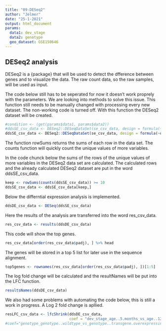 ```yaml
---
title: "09-DESeq2"
author: "Jelmer"
date: "25-1-2021"
output: html_document
params:
  data1: dev_stage
  data2: genotype
  geo_dataset: GSE150646
---
```




## DESeq2 analysis

DESeq2 is a {package} that will be used to detect the dfference between genes and to visualize the data. The raw count data, so the raw samples, will be used as input. 

The code below still has to be seperated for now it doesn't work proprely with the parameters. We are looking into methods to solve this issue. This function still needs to be manually changed with processing every new dataset. The non-working code is turned off. With this function the DESeq2 dataset will be created. 
```r
#condition <- (get(params$data1, params$data2))
#ddsSE_csv_data <- DESeq2::DESeqDataSet(se_csv_data, design = formula(~{{params$data1}}, {{params$data2}}))
ddsSE_csv_data <- DESeq2::DESeqDataSet(se_csv_data, design = formula(~dev_stage, genotype))
```


The function rowSums returns the sums of each row in the data set. The counts function will quickly count the unique values of more variables. 

In the code chunck below the sums of the rows of the unique values of more variables in the DESeq2 data set are calculated. The calculated rows and the already calculated DESeq2 dataset are put in the word ddsSE_csv_data. 

```r
keep <- rowSums(counts(ddsSE_csv_data)) >= 10
ddsSE_csv_data <- ddsSE_csv_data[keep,]
```

Below the differntial expression analysis is implemented.
```r
ddsDE_csv_data <- DESeq(ddsSE_csv_data)
```

Here the results of the analysis are transferred into the word res_csv_data. 
```r
res_csv_data <- results(ddsDE_csv_data)
```

This code will show the top genes. 
```r
res_csv_data[order(res_csv_data$padj), ] %>% head
```

The genes will be stored in a top 5 list for later use in the sequence alignment. 
```r
top5genes <- rownames(res_csv_data[order(res_csv_data$padj), ])[1:5]
```

The log fold change will be calculated and the resultNames will be put into the LFC function. 
```r
resultsNames(ddsDE_csv_data)
```

We also had some problems with automating the code below, this is still a work in progress. A Log 2 fold change is apllied. 
```r
resLFC_csv_data <- lfcShrink(ddsDE_csv_data, 
                             coef = "dev_stage_age..5.months_vs_age..12.months"     )                       
#coef="genotype_genotype..wildtype_vs_genotype..transgene.overexpressing.human.SNCA", type="apeglm")
```

